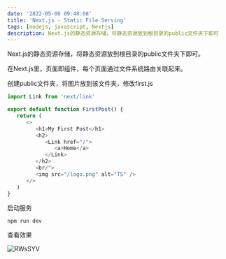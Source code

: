```yaml
---
date: '2022-05-06 09:48:08'
title: 'Next.js - Static File Serving'
tags: [nodejs, javascript, Nextjs]
description: Next.js的静态资源存储，将静态资源放到根目录的public文件夹下即可
---
```


Next.js的静态资源存储，将静态资源放到根目录的public文件夹下即可。

在Next.js里，页面即组件，每个页面通过文件系统路由关联起来。

创建public文件夹，将图片放到该文件夹，修改first.js

```js
import Link from 'next/link'

export default function FirstPost() {
   return (
      <>
         <h1>My First Post</h1>
         <h2>
            <Link href="/">
               <a>Home</a>
            </Link>
         </h2>
         <br/">
         <img src="/logo.png" alt="TS" />
      </>
   )
}
```

启动服务

```shell
npm run dev
```

查看效果

![RWsSYV](https://cdn.jsdelivr.net/gh/manonicu/pics@master/uPic/RWsSYV.png)
